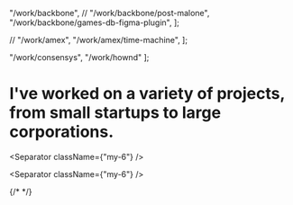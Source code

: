 
  "/work/backbone",
//   "/work/backbone/post-malone",
  "/work/backbone/games-db-figma-plugin",
];

//   "/work/amex",
  "/work/amex/time-machine",
];

  "/work/consensys",
  "/work/hownd"
];

# I've worked on a variety of projects, from small startups to large corporations.

<div className="mb-12" />

<WorkList slugs={BACKBONE_WORK_LIST_SLUGS} />

<Separator className={"my-6"} />

<WorkList slugs={AMEX_WORK_LIST_SLUGS} />

<Separator className={"my-6"} />

{/* <WorkList slugs={OTHER_WORK_LIST_SLUGS} /> */}
